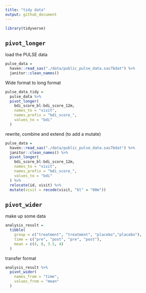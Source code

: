 ```yaml
---
title: "tidy data"
output: github_document
---
```


```r
library(tidyverse)
```

## `pivot_longer`

load the PULSE data

```r
pulse_data = 
  haven::read_sas("./data/public_pulse_data.sas7bdat") %>% 
  janitor::clean_names()
```

Wide format to long format

```r
pulse_data_tidy = 
  pulse_data %>% 
  pivot_longer(
    bdi_score_bl:bdi_score_12m,
    names_to = "visit",
    names_prefix = "bdi_score_",
    values_to = "bdi"
  )
```

rewrite, combine and extend (to add a mutate)
```r
pulse_data = 
  haven::read_sas("./data/public_pulse_data.sas7bdat") %>% 
  janitor::clean_names() %>% 
  pivot_longer(
    bdi_score_bl:bdi_score_12m,
    names_to = "visit",
    names_prefix = "bdi_score_",
    values_to = "bdi"
  ) %>% 
  relocate(id, visit) %>% 
  mutate(visit = recode(visit, "bl" = "00m"))
```

## `pivot_wider`

make up some data

```r
analysis_result = 
  tibble(
    group = c("treatment", "treatment", "placebo","placebo"),
    time = c("pre", "post", "pre", "post"),
    mean = c(4, 8, 3.5, 4)
  )
```

transfer format 
```r
analysis_result %>% 
  pivot_wider(
    names_from = "time",
    values_from = "mean"
  )
```


